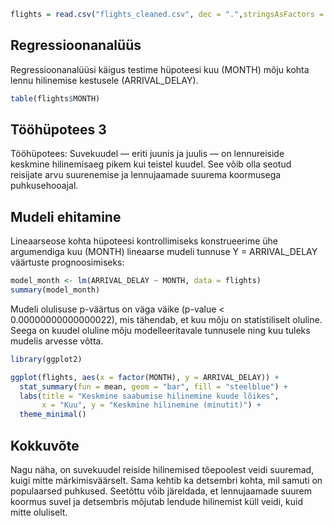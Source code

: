 ```r
flights = read.csv("flights_cleaned.csv", dec = ".",stringsAsFactors = TRUE)
```

## Regressioonanalüüs

Regressioonanalüüsi käigus testime hüpoteesi kuu (MONTH) mõju kohta lennu hilinemise kestusele (ARRIVAL_DELAY).

```r
table(flights$MONTH)
```

## Tööhüpotees 3

Tööhüpotees: Suvekuudel — eriti juunis ja juulis — on lennureiside keskmine hilinemisaeg pikem kui teistel kuudel. See võib olla seotud reisijate arvu suurenemise ja lennujaamade suurema koormusega puhkusehooajal.

## Mudeli ehitamine

Lineaarseose kohta hüpoteesi kontrollimiseks konstrueerime ühe argumendiga kuu (MONTH) lineaarse mudeli tunnuse Y = ARRIVAL_DELAY väärtuste prognoosimiseks:


```r
model_month <- lm(ARRIVAL_DELAY ~ MONTH, data = flights)
summary(model_month)

```
Mudeli olulisuse p-väärtus on väga väike (p-value < 0.00000000000000022), mis tähendab, et kuu mõju on statistiliselt oluline. Seega on kuudel oluline mõju modelleeritavale tunnusele ning kuu tuleks mudelis arvesse võtta.

```r
library(ggplot2)

ggplot(flights, aes(x = factor(MONTH), y = ARRIVAL_DELAY)) +
  stat_summary(fun = mean, geom = "bar", fill = "steelblue") +
  labs(title = "Keskmine saabumise hilinemine kuude lõikes",
       x = "Kuu", y = "Keskmine hilinemine (minutit)") +
  theme_minimal()

```
## Kokkuvõte

Nagu näha, on suvekuudel reiside hilinemised tõepoolest veidi suuremad, kuigi mitte märkimisväärselt. Sama kehtib ka detsembri kohta, mil samuti on populaarsed puhkused. Seetõttu võib järeldada, et lennujaamade suurem koormus suvel ja detsembris mõjutab lendude hilinemist küll veidi, kuid mitte oluliselt.









